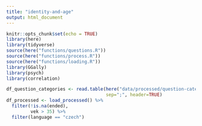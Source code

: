 ```yaml
---
title: "identity-and-age"
output: html_document
---
```


```r
knitr::opts_chunk$set(echo = TRUE)
library(here)
library(tidyverse)
source(here("functions/questions.R"))
source(here("functions/process.R"))
source(here("functions/loading.R"))
library(GGally)
library(psych)
library(correlation)
```

```r
df_question_categories <- read.table(here("data/processed/question-categories.csv"),
                                     sep=";", header=TRUE)
df_processed <- load_processed() %>%
  filter(!is.na(ended),
         vek > 35) %>%
  filter(language == "czech")
```
